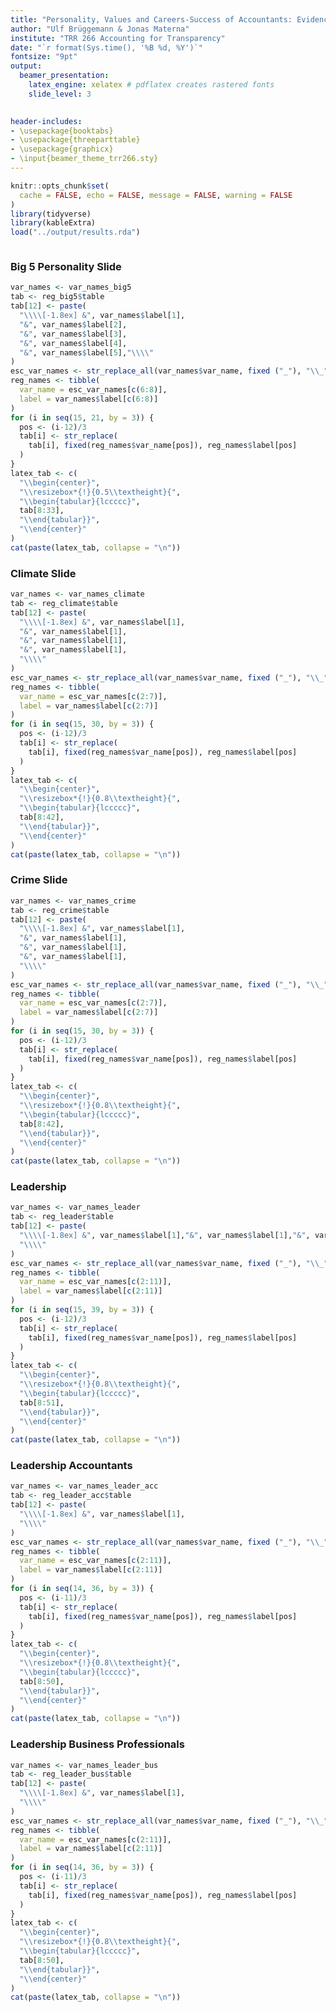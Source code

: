 ```yaml
---
title: "Personality, Values and Careers-Success of Accountants: Evidence from the Socio-Economic Panel"
author: "Ulf Brüggemann & Jonas Materna"
institute: "TRR 266 Accounting for Transparency"
date: "`r format(Sys.time(), '%B %d, %Y')`"
fontsize: "9pt"
output: 
  beamer_presentation: 
    latex_engine: xelatex # pdflatex creates rastered fonts
    slide_level: 3

        
header-includes:
- \usepackage{booktabs} 
- \usepackage{threeparttable}
- \usepackage{graphicx}
- \input{beamer_theme_trr266.sty}
---
```



```r
knitr::opts_chunk$set(
  cache = FALSE, echo = FALSE, message = FALSE, warning = FALSE
)
library(tidyverse)
library(kableExtra)
load("../output/results.rda")



```


### Big 5 Personality Slide
``` r
var_names <- var_names_big5
tab <- reg_big5$table
tab[12] <- paste(
  "\\\\[-1.8ex] &", var_names$label[1], 
  "&", var_names$label[2], 
  "&", var_names$label[3], 
  "&", var_names$label[4],
  "&", var_names$label[5],"\\\\"
)
esc_var_names <- str_replace_all(var_names$var_name, fixed ("_"), "\\_")
reg_names <- tibble(
  var_name = esc_var_names[c(6:8)],
  label = var_names$label[c(6:8)]
)
for (i in seq(15, 21, by = 3)) {
  pos <- (i-12)/3
  tab[i] <- str_replace(
    tab[i], fixed(reg_names$var_name[pos]), reg_names$label[pos]
  )
}
latex_tab <- c(
  "\\begin{center}",
  "\\resizebox*{!}{0.5\\textheight}{",
  "\\begin{tabular}{lccccc}",
  tab[8:33],
  "\\end{tabular}}",
  "\\end{center}"
)
cat(paste(latex_tab, collapse = "\n"))
```



### Climate Slide
``` r
var_names <- var_names_climate
tab <- reg_climate$table
tab[12] <- paste(
  "\\\\[-1.8ex] &", var_names$label[1], 
  "&", var_names$label[1], 
  "&", var_names$label[1],
  "&", var_names$label[1],
  "\\\\"
)
esc_var_names <- str_replace_all(var_names$var_name, fixed ("_"), "\\_")
reg_names <- tibble(
  var_name = esc_var_names[c(2:7)],
  label = var_names$label[c(2:7)]
)
for (i in seq(15, 30, by = 3)) {
  pos <- (i-12)/3
  tab[i] <- str_replace(
    tab[i], fixed(reg_names$var_name[pos]), reg_names$label[pos]
  )
}
latex_tab <- c(
  "\\begin{center}",
  "\\resizebox*{!}{0.8\\textheight}{",
  "\\begin{tabular}{lccccc}",
  tab[8:42],
  "\\end{tabular}}",
  "\\end{center}"
)
cat(paste(latex_tab, collapse = "\n"))
```


### Crime Slide
``` r
var_names <- var_names_crime
tab <- reg_crime$table
tab[12] <- paste(
  "\\\\[-1.8ex] &", var_names$label[1], 
  "&", var_names$label[1], 
  "&", var_names$label[1],
  "&", var_names$label[1],
  "\\\\"
)
esc_var_names <- str_replace_all(var_names$var_name, fixed ("_"), "\\_")
reg_names <- tibble(
  var_name = esc_var_names[c(2:7)],
  label = var_names$label[c(2:7)]
)
for (i in seq(15, 30, by = 3)) {
  pos <- (i-12)/3
  tab[i] <- str_replace(
    tab[i], fixed(reg_names$var_name[pos]), reg_names$label[pos]
  )
}
latex_tab <- c(
  "\\begin{center}",
  "\\resizebox*{!}{0.8\\textheight}{",
  "\\begin{tabular}{lccccc}",
  tab[8:42],
  "\\end{tabular}}",
  "\\end{center}"
)
cat(paste(latex_tab, collapse = "\n"))
```



### Leadership
``` r
var_names <- var_names_leader
tab <- reg_leader$table
tab[12] <- paste(
  "\\\\[-1.8ex] &", var_names$label[1],"&", var_names$label[1],"&", var_names$label[1],
  "\\\\"
)
esc_var_names <- str_replace_all(var_names$var_name, fixed ("_"), "\\_")
reg_names <- tibble(
  var_name = esc_var_names[c(2:11)],
  label = var_names$label[c(2:11)]
)
for (i in seq(15, 39, by = 3)) {
  pos <- (i-12)/3
  tab[i] <- str_replace(
    tab[i], fixed(reg_names$var_name[pos]), reg_names$label[pos]
  )
}
latex_tab <- c(
  "\\begin{center}",
  "\\resizebox*{!}{0.8\\textheight}{",
  "\\begin{tabular}{lccccc}",
  tab[8:51],
  "\\end{tabular}}",
  "\\end{center}"
)
cat(paste(latex_tab, collapse = "\n"))
```



### Leadership Accountants
``` r
var_names <- var_names_leader_acc
tab <- reg_leader_acc$table
tab[12] <- paste(
  "\\\\[-1.8ex] &", var_names$label[1],
  "\\\\"
)
esc_var_names <- str_replace_all(var_names$var_name, fixed ("_"), "\\_")
reg_names <- tibble(
  var_name = esc_var_names[c(2:11)],
  label = var_names$label[c(2:11)]
)
for (i in seq(14, 36, by = 3)) {
  pos <- (i-11)/3
  tab[i] <- str_replace(
    tab[i], fixed(reg_names$var_name[pos]), reg_names$label[pos]
  )
}
latex_tab <- c(
  "\\begin{center}",
  "\\resizebox*{!}{0.8\\textheight}{",
  "\\begin{tabular}{lccccc}",
  tab[8:50],
  "\\end{tabular}}",
  "\\end{center}"
)
cat(paste(latex_tab, collapse = "\n"))
```



### Leadership Business Professionals
``` r
var_names <- var_names_leader_bus
tab <- reg_leader_bus$table
tab[12] <- paste(
  "\\\\[-1.8ex] &", var_names$label[1],
  "\\\\"
)
esc_var_names <- str_replace_all(var_names$var_name, fixed ("_"), "\\_")
reg_names <- tibble(
  var_name = esc_var_names[c(2:11)],
  label = var_names$label[c(2:11)]
)
for (i in seq(14, 36, by = 3)) {
  pos <- (i-11)/3
  tab[i] <- str_replace(
    tab[i], fixed(reg_names$var_name[pos]), reg_names$label[pos]
  )
}
latex_tab <- c(
  "\\begin{center}",
  "\\resizebox*{!}{0.8\\textheight}{",
  "\\begin{tabular}{lccccc}",
  tab[8:50],
  "\\end{tabular}}",
  "\\end{center}"
)
cat(paste(latex_tab, collapse = "\n"))
```